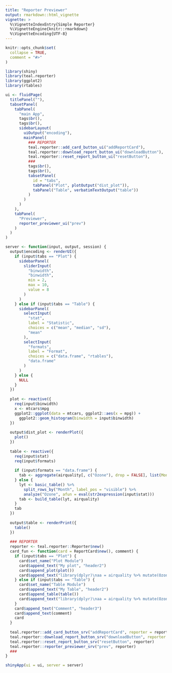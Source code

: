 ```yaml
---
title: "Reporter Previewer"
output: rmarkdown::html_vignette
vignette: >
  %\VignetteIndexEntry{Simple Reporter}
  %\VignetteEngine{knitr::rmarkdown}
  %\VignetteEncoding{UTF-8}
---
```


```r
knitr::opts_chunk$set(
  collapse = TRUE,
  comment = "#>"
)
```

```r
library(shiny)
library(teal.reporter)
library(ggplot2)
library(rtables)
```

```r
ui <- fluidPage(
  titlePanel(""),
  tabsetPanel(
    tabPanel(
      "main App",
      tags$br(),
      tags$br(),
      sidebarLayout(
        uiOutput("encoding"),
        mainPanel(
          ### REPORTER
          teal.reporter::add_card_button_ui("addReportCard"),
          teal.reporter::download_report_button_ui("downloadButton"),
          teal.reporter::reset_report_button_ui("resetButton"),
          ###
          tags$br(),
          tags$br(),
          tabsetPanel(
            id = "tabs",
            tabPanel("Plot", plotOutput("dist_plot")),
            tabPanel("Table", verbatimTextOutput("table"))
          )
        )
      )
    ),
    tabPanel(
      "Previewer",
      reporter_previewer_ui("prev")
    )
  )
)

server <- function(input, output, session) {
  output$encoding <- renderUI({
    if (input$tabs == "Plot") {
      sidebarPanel(
        sliderInput(
          "binwidth",
          "binwidth",
          min = 2,
          max = 10,
          value = 8
        )
      )
    } else if (input$tabs == "Table") {
      sidebarPanel(
        selectInput(
          "stat",
          label = "Statistic",
          choices = c("mean", "median", "sd"),
          "mean"
        ),
        selectInput(
          "formats",
          label = "Format",
          choices = c("data.frame", "rtables"),
          "data.frame"
        )
      )
    } else {
      NULL
    }
  })
  
  plot <- reactive({
    req(input$binwidth)
    x <- mtcars$mpg
    ggplot2::ggplot(data = mtcars, ggplot2::aes(x = mpg)) +
      ggplot2::geom_histogram(binwidth = input$binwidth)
  })
  
  output$dist_plot <- renderPlot({
    plot()
  })
  
  table <- reactive({
    req(input$stat)
    req(input$formats)
    
    if (input$formats == "data.frame") {
      tab <- aggregate(airquality[, c("Ozone"), drop = FALSE], list(Month = airquality$Month), mean, na.rm = TRUE)
    } else {
      lyt <- basic_table() %>%
        split_rows_by("Month", label_pos = "visible") %>%
        analyze("Ozone", afun = eval(str2expression(input$stat)))
      tab <- build_table(lyt, airquality)
    }
    tab
  })
  
  output$table <- renderPrint({
    table()
  })
  
  ### REPORTER
  reporter <- teal.reporter::Reporter$new()
  card_fun <- function(card = ReportCard$new(), comment) {
    if (input$tabs == "Plot") {
      card$set_name("Plot Module")
      card$append_text("My plot", "header2")
      card$append_plot(plot())
      card$append_text("library(dplyr)\naa = airquality %>% mutate(Ozone3 = Ozone * 3)\naa", "verbatim")
    } else if (input$tabs == "Table") {
      card$set_name("Table Module")
      card$append_text("My Table", "header2")
      card$append_table(table())
      card$append_text("library(dplyr)\naa = airquality %>% mutate(Ozone2 = Ozone * 2)\naa", "verbatim")
    }
    card$append_text("Comment", "header3")
    card$append_text(comment)
    card
  }
  
  teal.reporter::add_card_button_srv("addReportCard", reporter = reporter, card_fun = card_fun)
  teal.reporter::download_report_button_srv("downloadButton", reporter = reporter)
  teal.reporter::reset_report_button_srv("resetButton", reporter)
  teal.reporter::reporter_previewer_srv("prev", reporter)
  ###
}

shinyApp(ui = ui, server = server)
```
